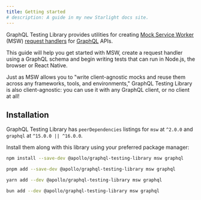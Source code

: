 ```yaml
---
title: Getting started
# description: A guide in my new Starlight docs site.
---
```



GraphQL Testing Library provides utilities for creating [Mock Service Worker](https://mswjs.io/) (MSW) [request handlers](https://mswjs.io/docs/concepts/request-handler/) for [GraphQL](https://graphql.org/) APIs.

This guide will help you get started with MSW, create a request handler using a GraphQL schema and begin writing tests that can run in Node.js, the browser or React Native.

<Aside type="tip">

Just as MSW allows you to "write client-agnostic mocks and reuse them across any frameworks, tools, and environments," GraphQL Testing Library is also client-agnostic: you can use it with any GraphQL client, or no client at all!

</Aside>

## Installation

GraphQL Testing Library has `peerDependencies` listings for `msw` at `^2.0.0` and `graphql` at `^15.0.0 || ^16.0.0`.

Install them along with this library using your preferred package manager:

<Tabs syncKey="pkg">
<TabItem label="npm">

```sh
npm install --save-dev @apollo/graphql-testing-library msw graphql
```

</TabItem>
<TabItem label="pnpm">

```sh
pnpm add --save-dev @apollo/graphql-testing-library msw graphql
```

</TabItem>
<TabItem label="Yarn">

```sh
yarn add --dev @apollo/graphql-testing-library msw graphql
```

</TabItem>
<TabItem label="Bun">

```sh
bun add --dev @apollo/graphql-testing-library msw graphql
```

</TabItem>
</Tabs>
